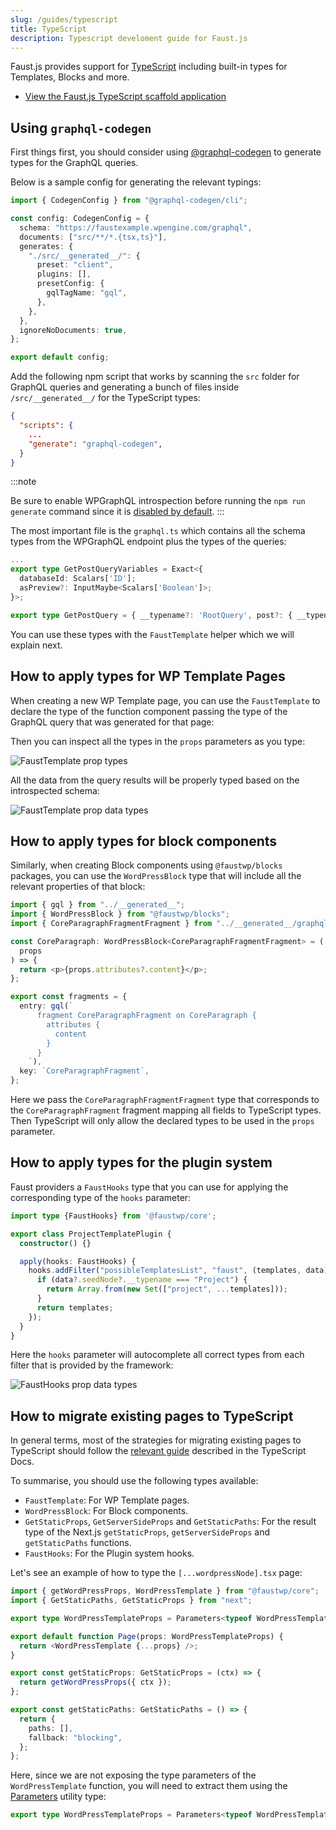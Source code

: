 ```yaml
---
slug: /guides/typescript
title: TypeScript
description: Typescript develoment guide for Faust.js
---
```


Faust.js provides support for [TypeScript](https://www.typescriptlang.org/) including built-in types for Templates, Blocks and more.

- [View the Faust.js TypeScript scaffold application](https://github.com/wpengine/faust-scaffold-ts)

## Using `graphql-codegen`

First things first, you should consider using [@graphql-codegen](https://the-guild.dev/graphql/codegen) to generate types for the GraphQL queries.

Below is a sample config for generating the relevant typings:

```ts title="codegen.ts"
import { CodegenConfig } from "@graphql-codegen/cli";

const config: CodegenConfig = {
  schema: "https://faustexample.wpengine.com/graphql",
  documents: ["src/**/*.{tsx,ts}"],
  generates: {
    "./src/__generated__/": {
      preset: "client",
      plugins: [],
      presetConfig: {
        gqlTagName: "gql",
      },
    },
  },
  ignoreNoDocuments: true,
};

export default config;
```

Add the following npm script that works by scanning the `src` folder for GraphQL queries and generating a bunch of files inside `/src/__generated__/` for the TypeScript types:

```json title="package.json"
{
  "scripts": {
	...
    "generate": "graphql-codegen",
  }
}
```


:::note

Be sure to enable WPGraphQL introspection before running the `npm run generate` command since it is [disabled by default](https://www.wpgraphql.com/docs/security#introspection-disabled-by-default).
:::

The most important file is the `graphql.ts` which contains all the schema types from the WPGraphQL endpoint plus the types of the queries:

```ts title="/src/__generated__/graphql.ts"
...
export type GetPostQueryVariables = Exact<{
  databaseId: Scalars['ID'];
  asPreview?: InputMaybe<Scalars['Boolean']>;
}>;

export type GetPostQuery = { __typename?: 'RootQuery', post?: { __typename?: 'Post', title?: string | null, content?: string | null, date?: string | null, author?: { __typename?: 'NodeWithAuthorToUserConnectionEdge', node: { __typename?: 'User', name?: string | null } } | null } | null, generalSettings?: { __typename?: 'GeneralSettings', title?: string | null, description?: string | null } | null, primaryMenuItems?: { __typename?: 'RootQueryToMenuItemConnection', nodes: Array<{ __typename?: 'MenuItem', id: string, uri?: string | null, path?: string | null, label?: string | null, parentId?: string | null, cssClasses?: Array<string | null> | null, menu?: { __typename?: 'MenuItemToMenuConnectionEdge', node: { __typename?: 'Menu', name?: string | null } } | null }> } | null };

```

You can use these types with the `FaustTemplate` helper which we will explain next.

## How to apply types for WP Template Pages

When creating a new WP Template page, you can use the `FaustTemplate`
to declare the type of the function component passing the type of the GraphQL query that was generated for that page:

Then you can inspect all the types in the `props` parameters as you type:

<img src="/docs/img/typescript-faust-template-props.png" alt="FaustTemplate prop types" />

All the data from the query results will be properly typed based on the introspected schema:

<img src="/docs/img/typescript-faust-template-props-data-type.png" alt="FaustTemplate prop data types" />

## How to apply types for block components

Similarly, when creating Block components using `@faustwp/blocks` packages, you can use the `WordPressBlock`
type that will include all the relevant properties of that block:

```ts title="src/wp-blocks/CoreParagraph.tsx"
import { gql } from "../__generated__";
import { WordPressBlock } from "@faustwp/blocks";
import { CoreParagraphFragmentFragment } from "../__generated__/graphql";

const CoreParagraph: WordPressBlock<CoreParagraphFragmentFragment> = (
  props
) => {
  return <p>{props.attributes?.content}</p>;
};

export const fragments = {
  entry: gql(`
      fragment CoreParagraphFragment on CoreParagraph {
        attributes {
          content
        }
      }
    `),
  key: `CoreParagraphFragment`,
};
```

Here we pass the `CoreParagraphFragmentFragment` type that corresponds to the `CoreParagraphFragment` fragment mapping all fields to TypeScript types.
Then TypeScript will only allow the declared types to be used in the `props` parameter.

## How to apply types for the plugin system

Faust providers a `FaustHooks` type that you can use for applying the corresponding type of the `hooks` parameter:

```ts title="src/plugins/ProjectTemplatePlugin.ts"
import type {FaustHooks} from '@faustwp/core';

export class ProjectTemplatePlugin {
  constructor() {}

  apply(hooks: FaustHooks) {
    hooks.addFilter("possibleTemplatesList", "faust", (templates, data) => {
      if (data?.seedNode?.__typename === "Project") {
        return Array.from(new Set(["project", ...templates]));
      }
      return templates;
    });
  }
}
```

Here the `hooks` parameter will autocomplete all correct types from each filter that is provided by the framework:

<img src="/docs/img/typescript-fausthooks-type.png" alt="FaustHooks prop data types" />

## How to migrate existing pages to TypeScript

In general terms, most of the strategies for migrating existing pages to TypeScript should follow the [relevant guide](https://www.typescriptlang.org/docs/handbook/migrating-from-javascript.html) described in the TypeScript Docs.

To summarise, you should use the following types available:

* `FaustTemplate`: For WP Template pages.
* `WordPressBlock`: For Block components.
* `GetStaticProps`, `GetServerSideProps` and `GetStaticPaths`: For the result type of the Next.js `getStaticProps`, `getServerSideProps` and `getStaticPaths` functions.
* `FaustHooks`: For the Plugin system hooks.

Let's see an example of how to type the `[...wordpressNode].tsx` page:

```ts title="src/pages/[...wordpressNode].tsx"
import { getWordPressProps, WordPressTemplate } from "@faustwp/core";
import { GetStaticPaths, GetStaticProps } from "next";

export type WordPressTemplateProps = Parameters<typeof WordPressTemplate>[0];

export default function Page(props: WordPressTemplateProps) {
  return <WordPressTemplate {...props} />;
}

export const getStaticProps: GetStaticProps = (ctx) => {
  return getWordPressProps({ ctx });
};

export const getStaticPaths: GetStaticPaths = () => {
  return {
    paths: [],
    fallback: "blocking",
  };
};
```

Here, since we are not exposing the type parameters of the `WordPressTemplate` function,
you will need to extract them using the [Parameters](https://www.typescriptlang.org/docs/handbook/utility-types.html#parameterstype) utility type:

```ts
export type WordPressTemplateProps = Parameters<typeof WordPressTemplate>[0];
```
